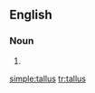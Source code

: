 ==English==

===Noun===
{{en-noun|-}}

# {{alternative spelling of|talus|lang=en}}

[[simple:tallus]]
[[tr:tallus]]